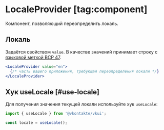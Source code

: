 <Overview>

# LocaleProvider [tag:component]

Компонент, позволяющий переопределить локаль.

</Overview>

## Локаль

Задаётся свойством `value`. В качестве значений принимает строку с [языковой меткой BCP 47](https://www.iana.org/assignments/language-subtag-registry/language-subtag-registry).

```jsx
<LocaleProvider value="en">
  {/* часть вашего приложения, требующая переопределения локали */}
</LocaleProvider>
```

## Хук useLocale [#use-locale]

Для получения значения текущей локали используйте хук `useLocale`:

```jsx
import { useLocale } from '@vkontakte/vkui';
```

```jsx
const locale = useLocale();
```
